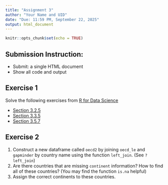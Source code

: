 ```yaml
---
title: "Assignment 3"
author: "Your Name and UID"
date: "Due: 11:59 PM, September 22, 2025"
output: html_document
---
```


```r
knitr::opts_chunk$set(echo = TRUE)
```


## Submission Instruction:

- Submit: a single HTML document
- Show all code and output


## Exercise 1

Solve the following exercises from [R for Data Science](https://r4ds.hadley.nz/)

- [Section 3.2.5](https://r4ds.hadley.nz/data-transform.html#exercises)
- [Section 3.3.5](https://r4ds.hadley.nz/data-transform.html#exercises-1)
- [Section 3.5.7](https://r4ds.hadley.nz/data-transform.html#exercises-2)
  
## Exercise 2

1. Construct a new dataframe called `oecd2` by joining `oecd_le` and `gapminder` by country name using the function `left_join`. (See `?left_join`)
2. Are there countries that are missing `continent` information? How to find all of these countries? (You may find the function `is.na` helpful)
3. Assign the correct continents to these countries.


